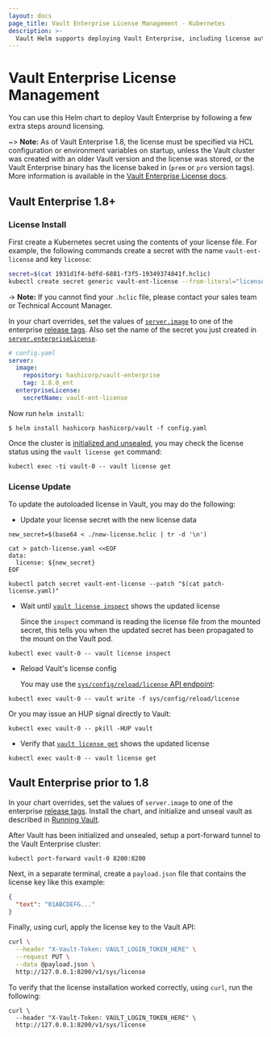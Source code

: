 ```yaml
---
layout: docs
page_title: Vault Enterprise License Management - Kubernetes
description: >-
  Vault Helm supports deploying Vault Enterprise, including license autoloading.
---
```


# Vault Enterprise License Management

You can use this Helm chart to deploy Vault Enterprise by following a few extra steps around licensing.

~> **Note:** As of Vault Enterprise 1.8, the license must be specified via HCL configuration or environment variables on startup, unless the Vault cluster was created with an older Vault version and the license was stored, or the Vault Enterprise binary has the license baked in (`prem` or `pro` version tags). More information is available in the [Vault Enterprise License docs](/docs/enterprise/license).

## Vault Enterprise 1.8+

### License Install

First create a Kubernetes secret using the contents of your license file. For example, the following commands create a secret with the name `vault-ent-license` and key `license`:

```bash
secret=$(cat 1931d1f4-bdfd-6881-f3f5-19349374841f.hclic)
kubectl create secret generic vault-ent-license --from-literal="license=${secret}"
```

-> **Note:** If you cannot find your `.hclic` file, please contact your sales team or Technical Account Manager.

In your chart overrides, set the values of [`server.image`](/docs/platform/k8s/helm/configuration#image-2) to one of the enterprise [release tags](https://hub.docker.com/r/hashicorp/vault-enterprise/tags). Also set the name of the secret you just created in [`server.enterpriseLicense`](/docs/platform/k8s/helm/configuration#enterpriselicense).

```yaml
# config.yaml
server:
  image:
    repository: hashicorp/vault-enterprise
    tag: 1.8.0_ent
  enterpriseLicense:
    secretName: vault-ent-license
```

Now run `helm install`:

```shell-session
$ helm install hashicorp hashicorp/vault -f config.yaml
```

Once the cluster is [initialized and unsealed](/docs/platform/k8s/helm/run), you may check the license status using the `vault license get` command:

```shell
kubectl exec -ti vault-0 -- vault license get
```

### License Update

To update the autoloaded license in Vault, you may do the following:

- Update your license secret with the new license data

```shell
new_secret=$(base64 < ./new-license.hclic | tr -d '\n')

cat > patch-license.yaml <<EOF
data:
  license: ${new_secret}
EOF

kubectl patch secret vault-ent-license --patch "$(cat patch-license.yaml)"
```

- Wait until [`vault license inspect`](/docs/commands/license/inspect) shows the updated license

  Since the `inspect` command is reading the license file from the mounted secret, this tells you when the updated secret has been propagated to the mount on the Vault pod.

```shell
kubectl exec vault-0 -- vault license inspect
```

- Reload Vault's license config

  You may use the [`sys/config/reload/license` API endpoint](/api-docs/system/config-reload#reload-license-file):

```shell
kubectl exec vault-0 -- vault write -f sys/config/reload/license
```

  Or you may issue an HUP signal directly to Vault:

```shell
kubectl exec vault-0 -- pkill -HUP vault
```

- Verify that [`vault license get`](/docs/commands/license/get) shows the updated license

```shell
kubectl exec vault-0 -- vault license get
```

## Vault Enterprise prior to 1.8

In your chart overrides, set the values of `server.image` to one of the enterprise [release tags](https://hub.docker.com/r/hashicorp/vault-enterprise/tags). Install the chart, and initialize and unseal vault as described in [Running Vault](/docs/platform/k8s/helm/run).

After Vault has been initialized and unsealed, setup a port-forward tunnel to the Vault Enterprise cluster:

```shell
kubectl port-forward vault-0 8200:8200
```

Next, in a separate terminal, create a `payload.json` file that contains the license key like this example:

```json
{
  "text": "01ABCDEFG..."
}
```

Finally, using curl, apply the license key to the Vault API:

```bash
curl \
  --header "X-Vault-Token: VAULT_LOGIN_TOKEN_HERE" \
  --request PUT \
  --data @payload.json \
  http://127.0.0.1:8200/v1/sys/license

```

To verify that the license installation worked correctly, using `curl`, run the following:

```shell
curl \
  --header "X-Vault-Token: VAULT_LOGIN_TOKEN_HERE" \
  http://127.0.0.1:8200/v1/sys/license
```
